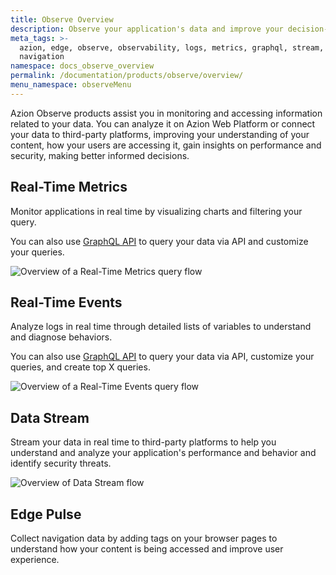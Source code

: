 ```yaml
---
title: Observe Overview
description: Observe your application's data and improve your decision-making process.
meta_tags: >-
  azion, edge, observe, observability, logs, metrics, graphql, stream,
  navigation
namespace: docs_observe_overview
permalink: /documentation/products/observe/overview/
menu_namespace: observeMenu
---
```



Azion Observe products assist you in monitoring and accessing information related to your data. You can analyze it on Azion Web Platform or connect your data to third-party platforms, improving your understanding of your content, how your users are accessing it, gain insights on performance and security, making better informed decisions.

## Real-Time Metrics

Monitor applications in real time by visualizing charts and filtering your query.

You can also use [GraphQL API](/en/documentation/devtools/graphql-api/overview/) to query your data via API and customize your queries.

![Overview of a Real-Time Metrics query flow](/assets/docs/images/uploads/real-time-metrics-overview.png)

<LinkButton link="/en/documentation/products/observe/monitor-applications/" label="go to monitor applications" severity="secondary" target="_blank" />

## Real-Time Events

Analyze logs in real time through detailed lists of variables to understand and diagnose behaviors.

You can also use [GraphQL API](/en/documentation/devtools/graphql-api/overview/) to query your data via API, customize your queries, and create top X queries.

![Overview of a Real-Time Events query flow](/assets//docs/images/uploads/real-time-events-overview.png)

<LinkButton link="/en/documentation/products/observe/analyze-logs/" label="go to analyze logs" severity="secondary" target="_blank" />

## Data Stream

Stream your data in real time to third-party platforms to help you understand and analyze your application's performance and behavior and identify security threats.

![Overview of Data Stream flow](/assets/docs/images/uploads/data-stream-overview.png)

<LinkButton link="/en/documentation/products/observe/stream-data/" label="go to stream data" severity="secondary" target="_blank" />

## Edge Pulse

Collect navigation data by adding tags on your browser pages to understand how your content is being accessed and improve user experience.

<LinkButton link="/en/documentation/products/guides/observe/analyze-navigation-data/" label="go collect navigation data" severity="secondary" target="_blank" /><br />

